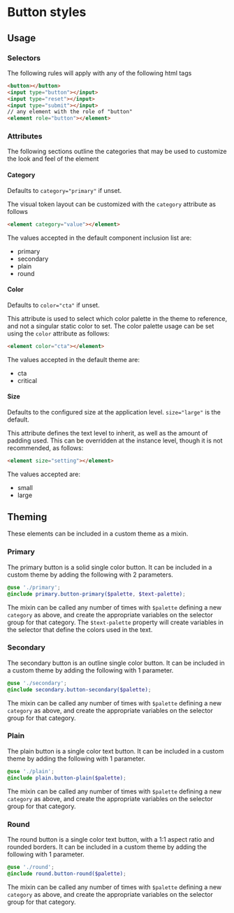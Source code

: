 
<Meta title="Core/Tokens/Button" />

# Button styles

## Usage

### Selectors

The following rules will apply with any of the following html tags

```html
<button></button>
<input type="button"></input>
<input type="reset"></input>
<input type="submit"></input>
// any element with the role of "button"
<element role="button"></element>
```

### Attributes

The following sections outline the categories that may be used to customize the look and feel of the element

#### Category

Defaults to `category="primary"` if unset.

The visual token layout can be customized with the `category` attribute as follows

```html
<element category="value"></element>
```

The values accepted in the default component inclusion list are:

- primary
- secondary
- plain
- round

#### Color

Defaults to `color="cta"` if unset.

This attribute is used to select which color palette in the theme to reference, and not a singular static color to set. The color palette usage can be set using the `color` attribute as follows:

```html
<element color="cta"></element>
```

The values accepted in the default theme are:

- cta
- critical

#### Size

Defaults to the configured size at the application level. `size="large"` is the default.

This attribute defines the text level to inherit, as well as the amount of padding used. This can be overridden at the instance level, though it is not recommended, as follows:

```html
<element size="setting"></element>
```

The values accepted are:

- small
- large

## Theming

These elements can be included in a custom theme as a mixin.

### Primary

The primary button is a solid single color button. It can be included in a custom theme by adding the following with 2 parameters.

```scss
@use './primary';
@include primary.button-primary($palette, $text-palette);
```

The mixin can be called any number of times with `$palette` defining a new `category` as above, and create the appropriate variables on the selector group for that category. The `$text-palette` property will create variables in the selector that define the colors used in the text.

### Secondary

The secondary button is an outline single color button. It can be included in a custom theme by adding the following with 1 parameter.

```scss
@use './secondary';
@include secondary.button-secondary($palette);
```

The mixin can be called any number of times with `$palette` defining a new `category` as above, and create the appropriate variables on the selector group for that category.

### Plain

The plain button is a single color text button. It can be included in a custom theme by adding the following with 1 parameter.

```scss
@use './plain';
@include plain.button-plain($palette);
```

The mixin can be called any number of times with `$palette` defining a new `category` as above, and create the appropriate variables on the selector group for that category.

### Round

The round button is a single color text button, with a 1:1 aspect ratio and rounded borders. It can be included in a custom theme by adding the following with 1 parameter.

```scss
@use './round';
@include round.button-round($palette);
```

The mixin can be called any number of times with `$palette` defining a new `category` as above, and create the appropriate variables on the selector group for that category.
